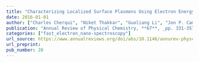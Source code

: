 ```yaml
---
title: "Characterizing Localized Surface Plasmons Using Electron Energy-Loss Spectroscopy"
date: 2016-01-01
author: ["Charles Cherqui", "Niket Thakkar", "Guoliang Li", "Jon P. Camden", "David J. Masiello"]
publication: "Annual Review of Physical Chemistry, **67**, _pp. 331-357_ (2016)."
categories: ["fast_electron_nano-spectroscopy"]
url_source: https://www.annualreviews.org/doi/abs/10.1146/annurev-physchem-040214-121612
url_preprint: 
pub_number: 28
---
```

